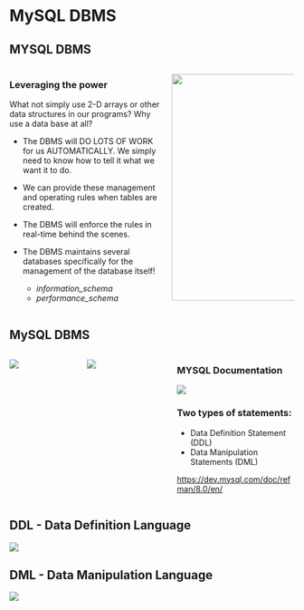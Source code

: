 
# MySQL DBMS

## MYSQL DBMS

:::: {.columns}
::: {.column width=55%}
###  Leveraging the power

What not simply use 2-D arrays or other data structures in our programs? Why use a data base at all?

* The DBMS will DO LOTS OF WORK for us AUTOMATICALLY.
We simply need to know how to tell it what we want it to do.

* We can provide these management and operating rules when tables are created.

* The DBMS will enforce the rules in real-time behind the scenes.

* The DBMS maintains several databases specifically
for the management of the database itself!

    * *information_schema*
    * *performance_schema*


:::
::: {.column width=45%}

![](assets/L13-dbms-overview.png){height=400 fig-align="center"}

:::
::::

## MySQL DBMS

:::: {.columns}
::: {.column width=25%}

![](assets/L13-mysql-col1.png)

:::
::: {.column width=30%}

![](assets/L13-mysql-col2.png)

:::
::: {.column width=45%}
### MYSQL Documentation

![](assets/L13-mysql-col3.png)

### Two types of statements:

* Data Definition Statement (DDL)
* Data Manipulation Statements (DML)

<https://dev.mysql.com/doc/refman/8.0/en/>{target="_blank"}

:::
::::

## DDL - Data Definition Language

![](assets/L13-mysql-ddl.png)

## DML - Data Manipulation Language

![](assets/L13-mysql-dml.png)

